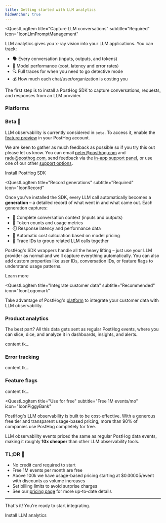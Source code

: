 ```yaml
---
title: Getting started with LLM analytics
hideAnchor: true
---
```




<QuestLog firstSpeechBubble="Let's get started!" lastSpeechBubble="Time to integrate LLM analytics!">

<QuestLogItem 
    title="Capture LLM conversations"
    subtitle="Required"
    icon="IconLlmPromptManagement"
>

  LLM analytics gives you x-ray vision into your LLM applications. You can track:

  - 🗣️ Every conversation (inputs, outputs, and tokens)
  - 🤖 Model performance (cost, latency and error rates)
  - 🔍 Full traces for when you need to go detective mode
  - 💰 How much each chat/user/organization is costing you


  The first step is to install a PostHog SDK to capture conversations, requests, and responses from an LLM provider.

  ### Platforms

  <LLMsInstallationPlatforms />

  ### Beta 🚧

  LLM observability is currently considered in `beta`. To access it, enable the [feature preview](https://app.posthog.com/settings/user-feature-previews#llm-observability) in your PostHog account.
  
  We are keen to gather as much feedback as possible so if you try this out please let us know. You can email [peter@posthog.com](mailto:peter@posthog.com) and [radu@posthog.com](mailto:radu@posthog.com), send feedback via the [in-app support panel](https://us.posthog.com#panel=support%3Afeedback%3Aexperiments%3Alow), or use one of our other [support options](/docs/support-options).

  <CallToAction type="primary" to="/docs/llm-analytics/installation">
    Install PostHog SDK
  </CallToAction>

</QuestLogItem>

<QuestLogItem 
  title="Record generations"
  subtitle="Required"
  icon="IconRecord"
>

  Once you've installed the SDK, every LLM call automatically becomes a **generation** – a detailed record of what went in and what came out. Each generation captures:

  - 📝 Complete conversation context (inputs and outputs)
  - 🔢 Token counts and usage metrics  
  - ⏱️ Response latency and performance data
  - 💸 Automatic cost calculation based on model pricing
  - 🔗 Trace IDs to group related LLM calls together


  PostHog's SDK wrappers handle all the heavy lifting – just use your LLM provider as normal and we'll capture everything automatically. You can also add custom properties like user IDs, conversation IDs, or feature flags to understand usage patterns.

  <CallToAction type="primary" to="/docs/llm-analytics/generations">
    Learn more
  </CallToAction>

</QuestLogItem>

<QuestLogItem 
  title="Integrate customer data"
  subtitle="Recommended"
  icon="IconLogomark"
>

  Take advantage of PostHog's [platform](/docs) to integrate your customer data with LLM observability.

  ### <IconGraph className="text-blue w-7 -mt-1 inline-block"/>  Product analytics

  The best part? All this data gets sent as regular PostHog events, where you can slice, dice, and analyze it in dashboards, insights, and alerts.

  content tk...

  ### <IconWarning className="text-orange w-7 -mt-1 inline-block"/>  Error tracking
  
  content tk...

  ### <IconToggle className="text-seagreen w-7 -mt-1 inline-block"/>  Feature flags
  
  content tk...

</QuestLogItem>

<QuestLogItem 
  title="Use for free"
  subtitle="Free 1M events/mo"
  icon="IconPiggyBank"
>

  PostHog's LLM observability is built to be cost-effective. With a generous free tier and transparent usage-based pricing, more than 90% of companies use PostHog completely for free. 
  
  LLM observability events priced the same as regular PostHog data events, making it roughly **10x cheaper** than other LLM observability tools.

  ### TL;DR 💸 

  - No credit card required to start
  - Free 1M events per month are free
  - Above 100k we have usage-based pricing starting at $0.00005/event with discounts as volume increases
  - Set billing limits to avoid surprise charges
  - See our [pricing page](/pricing) for more up-to-date details


  --- 

  That's it! You're ready to start integrating.

  <CallToAction type="primary" to="/docs/llm-analytics/installation">
    Install LLM analytics
  </CallToAction>

</QuestLogItem>

</QuestLog>

